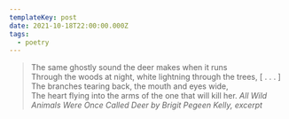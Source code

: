 ```yaml
---
templateKey: post
date: 2021-10-18T22:00:00.000Z
tags:
  - poetry
---
```

> The same ghostly sound the deer makes when it runs<br/>
> Through the woods at night, white lightning through the trees, [ . . . ]<br/>
> The branches tearing back, the mouth and eyes wide,<br/>
> The heart flying into the arms of the one that will kill her.
> <cite>All Wild Animals Were Once Called Deer by Brigit Pegeen Kelly, excerpt</cite>
